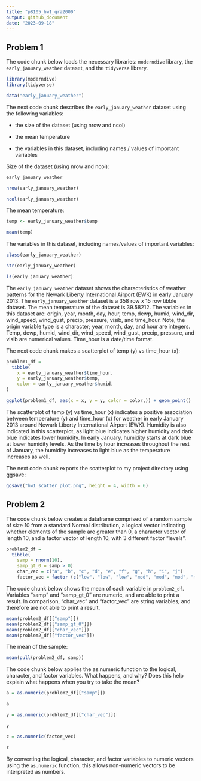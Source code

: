 ```yaml
---
title: "p8105_hw1_qra2000"
output: github_document
date: "2023-09-18"
---
```


## Problem 1

The code chunk below loads the necessary libraries: `moderndive` library, the `early_january_weather` dataset, and the `tidyverse` library. 

```r
library(moderndive)
library(tidyverse)
```

```r
data("early_january_weather")
```

The next code chunk describes the `early_january_weather` dataset using the following variables:

*   the size of the dataset (using nrow and ncol)

*   the mean temperature

*   the variables in this dataset, including names / values of important variables


Size of the dataset (using nrow and ncol):
```r
early_january_weather

nrow(early_january_weather)

ncol(early_january_weather)
```

The mean temperature:
```r
temp <- early_january_weather$temp

mean(temp)
```

The variables in this dataset, including names/values of important variables:

```r
class(early_january_weather)

str(early_january_weather)

ls(early_january_weather)
```

The `early_january_weather` dataset shows the characteristics of weather patterns for the Newark Liberty International Airport (EWK) in early January 2013. The `early_january_weather` dataset is a 358 row x 15 row tibble dataset. The mean temperature of the dataset is 39.58212. The variables in this dataset are: origin, year, month, day, hour, temp, dewp, humid, wind_dir, wind_speed, wind_gust, precip, pressure, visib, and time_hour. Note, the origin variable type is a character; year, month, day, and hour are integers. Temp, dewp, humid, wind_dir, wind_speed, wind_gust, precip, pressure, and visib are numerical values. Time_hour is a date/time format.


The next code chunk makes a scatterplot of temp (y) vs time_hour (x):

```r
problem1_df = 
  tibble(
    x = early_january_weather$time_hour,
    y = early_january_weather$temp,
    color = early_january_weather$humid,
)

ggplot(problem1_df, aes(x = x, y = y, color = color,)) + geom_point()
```

The scatterplot of temp (y) vs time_hour (x) indicates a positive association between temperature (y) and time_hour (x) for weather in early January 2013 around Newark Liberty International Airport (EWK). Humidity is also indicated in this scatterplot, as light blue indicates higher humidity and dark blue indicates lower humidity. In early January, humidity starts at dark blue at lower humidity levels. As the time by hour increases throughout the rest of January, the humidity increases to light blue as the temperature increases as well. 

The next code chunk exports the scatterplot to my project directory using ggsave:

```r
ggsave("hw1_scatter_plot.png", height = 4, width = 6)
```


## Problem 2

The code chunk below creates a dataframe comprised of a random sample of size 10 from a standard Normal distribution, a logical vector indicating whether elements of the sample are greater than 0, a character vector of length 10, and a factor vector of length 10, with 3 different factor “levels”.

```r
problem2_df = 
  tibble(
    samp = rnorm(10),
    samp_gt_0 = samp > 0)
    char_vec = c("a", "b", "c", "d", "e", "f", "g", "h", "i", "j")
    factor_vec = factor (c("low", "low", "low", "mod", "mod", "mod", "mod", "high", "high", "high"))
```

The code chunk below shows the mean of each variable in `problem2_df`. Variables "samp" and "samp_gt_0" are numeric, and are able to print a result. In comparison, "char_vec" and "factor_vec" are string variables, and therefore are not able to print a result. 

```r
mean(problem2_df[["samp"]]) 
mean(problem2_df[["samp_gt_0"]]) 
mean(problem2_df[["char_vec"]]) 
mean(problem2_df[["factor_vec"]]) 
```

The mean of the sample:

```r
mean(pull(problem2_df, samp))
```

The code chunk below applies the as.numeric function to the logical, character, and factor variables. What happens, and why? Does this help explain what happens when you try to take the mean?

```r

a = as.numeric(problem2_df[["samp"]])

a

y = as.numeric(problem2_df[["char_vec"]])

y

z = as.numeric(factor_vec)

z
```

By converting the logical, character, and factor variables to numeric vectors using the `as.numeric` function, this allows non-numeric vectors to be interpreted as numbers. 




















